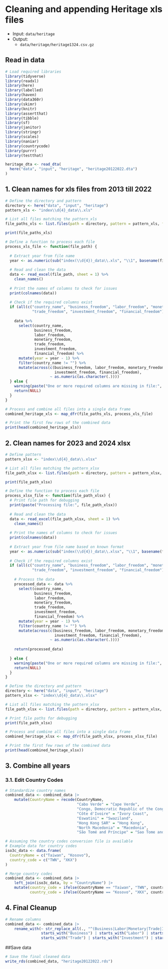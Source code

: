 # Cleaning and appending Heritage xls files

-   Input: `data/heritage`
-   Output:
    -   `data/heritage/heritage1324.csv.gz`


## Read in data

```r
# Load required libraries
library(tidyverse)
library(readxl)
library(here)
library(labelled)
library(haven)
library(data360r)
library(skimr)
library(knitr)
library(assertthat)
library(tibble)
library(sf)
library(janitor)
library(stringr)
library(scales)
library(naniar)
library(countrycode)
library(purrr)
library(testthat)

heritage_dta <- read_dta(
  here("data", "input", "heritage", "heritage20122022.dta")
)


```

## 1. Clean names for xls files from 2013 till 2022

```r
# Define the directory and pattern
directory <- here("data", "input", "heritage")
pattern_xls <- "index\\d{4}_data\\.xls"

# List all files matching the pattern_xls
file_paths_xls <- list.files(path = directory, pattern = pattern_xls, full.names = TRUE)

print(file_paths_xls)

# Define a function to process each file
process_xls_file <- function(file_path) {
  
  # Extract year from file name
  year <- as.numeric(sub("index(\\d{4})_data\\.xls", "\\1", basename(file_path)))
  
  # Read and clean the data
  data <- read_excel(file_path, sheet = 1) %>%
    clean_names()
  
  # Print the names of columns to check for issues
  print(colnames(data))
  
  # Check if the required columns exist
  if (all(c("country_name", "business_freedom", "labor_freedom", "monetary_freedom", 
            "trade_freedom", "investment_freedom", "financial_freedom") %in% colnames(data))) {
    
    data %>%
      select(country_name,
             business_freedom,
             labor_freedom,
             monetary_freedom,
             trade_freedom,
             investment_freedom,
             financial_freedom) %>%
      mutate(year = year - 1) %>%
      filter(country_name != "") %>%
      mutate(across(c(business_freedom, labor_freedom, monetary_freedom, trade_freedom, 
                      investment_freedom, financial_freedom),
                    ~ as.numeric(as.character(.))))
  } else {
    warning(paste("One or more required columns are missing in file:", file_path))
    return(NULL)
  }
}

# Process and combine all files into a single data frame
combined_heritage_xls <- map_dfr(file_paths_xls, process_xls_file)

# Print the first few rows of the combined data
print(head(combined_heritage_xls))

```




## 2. Clean names for 2023 and 2024 xlsx

```r

# Define pattern
pattern_xlsx <- "index\\d{4}_data\\.xlsx"

# List all files matching the pattern_xlsx
file_path_xlsx <- list.files(path = directory, pattern = pattern_xlsx, full.names = TRUE)

print(file_path_xlsx)

# Define the function to process each file
process_xlsx_file <- function(file_path_xlsx) {
  # Print file path for debugging
  print(paste("Processing file:", file_path_xlsx))
  
  # Read and clean the data
  data <- read_excel(file_path_xlsx, sheet = 1) %>%
    clean_names()
  
  # Print the names of columns to check for issues
  print(colnames(data))
  
  # Extract year from file name based on known format
  year <- as.numeric(sub("index(\\d{4})_data\\.xlsx", "\\1", basename(file_path_xlsx)))
  
  # Check if the required columns exist
  if (all(c("country_name", "business_freedom", "labor_freedom", "monetary_freedom", 
            "trade_freedom", "investment_freedom", "financial_freedom") %in% colnames(data))) {
    
    # Process the data
    processed_data <- data %>%
      select(country_name,
             business_freedom,
             labor_freedom,
             monetary_freedom,
             trade_freedom,
             investment_freedom,
             financial_freedom) %>%
      mutate(year = year - 1) %>%
      filter(country_name != "") %>%
      mutate(across(c(business_freedom, labor_freedom, monetary_freedom, trade_freedom, 
                      investment_freedom, financial_freedom),
                    ~ as.numeric(as.character(.))))
    
    return(processed_data)
    
  } else {
    warning(paste("One or more required columns are missing in file:", file_path_xlsx))
    return(NULL)
  }
}

# Define the directory and pattern
directory <- here("data", "input", "heritage")
pattern_xlsx <- "index\\d{4}_data\\.xlsx"

# List all files matching the pattern_xlsx
file_path_xlsx <- list.files(path = directory, pattern = pattern_xlsx, full.names = TRUE)

# Print file paths for debugging
print(file_path_xlsx)

# Process and combine all files into a single data frame
combined_heritage_xlsx <- map_dfr(file_path_xlsx, process_xlsx_file)

# Print the first few rows of the combined data
print(head(combined_heritage_xlsx))

```

## 3. Combine all years



### 3.1. Edit Country Codes

```r
# Standardize country names
combined_data <- combined_data |>
    mutate(CountryName = recode(CountryName,
                                "Cabo Verde" = "Cape Verde",
                                "Congo, Democratic Republic of the Congo" = "Congo, Dem. Rep.",
                                "Côte d'Ivoire" = "Ivory Coast",
                                "Eswatini" = "Swaziland",
                                "Hong Kong SAR" = "Hong Kong",
                                "North Macedonia" = "Macedonia",
                                "São Tomé and Príncipe" = "Sao Tome and Principe"))

# Assuming the country codes conversion file is available
# Example data for country codes
iso3c_data <- data.frame(
  CountryName = c("Taiwan", "Kosovo"),
  country_code = c("TWN", "XKX")
)

# Merge country codes
combined_data <- combined_data |>
    left_join(iso3c_data, by = "CountryName") |>
    mutate(country_code = ifelse(CountryName == "Taiwan", "TWN", country_code),
           country_code = ifelse(CountryName == "Kosovo", "XKX", country_code))

```

## 4. Final Cleanup

```r
# Rename columns
combined_data <- combined_data |>
    rename_with(~ str_replace_all(., "^(Business|Labor|Monetary|Trade|Investment|Financial)Freedom$", "HERITAGE_\\1"), 
                starts_with("Business") | starts_with("Labor") | starts_with("Monetary") | 
                starts_with("Trade") | starts_with("Investment") | starts_with("Financial"))


```

##Save data

```r
# Save the final cleaned data
write_rds(combined_data, "heritage20122022.rds")
```
